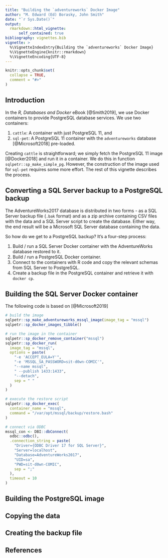 ```yaml
---
title: "Building the `adventureworks` Docker Image"
author: "M. Edward (Ed) Borasky, John Smith"
date: "`r Sys.Date()`"
output: 
  rmarkdown::html_vignette:
      self_contained: true
bibliography: vignettes.bib
vignette: >
  %\VignetteIndexEntry{Building the `adventureworks` Docker Image}
  %\VignetteEngine{knitr::rmarkdown}
  %\VignetteEncoding{UTF-8}
---
```


```r
knitr::opts_chunk$set(
  collapse = TRUE,
  comment = "#>"
)
```

## Introduction
In the _R, Databases and Docker_ eBook [@Smith2019], we use Docker containers to provide PostgreSQL database services. We use two containers:

1. `cattle`: A container with just PostgreSQL 11, and
2. `sql-pet`: A PostgreSQL 11 container with the `adventureworks` database [@Microsoft2018] pre-loaded.

Creating `cattle` is straightforward; we simply fetch the PostgreSQL 11 image [@Docker2018] and run it in a container. We do this in function `sqlpetr::sp_make_simple_pg`. However, the construction of the image used for `sql-pet` requires some more effort. The rest of this vignette describes the process.

## Converting a SQL Server backup to a PostgreSQL backup
The AdventureWorks2017 database is distributed in two forms - as a SQL Server backup file (`.bak` format) and as a zip archive containing CSV files with the data and a SQL Server script to create the database. Either way,
the end result will be a Microsoft SQL Server database containing the data.

So how do we get to a PostgreSQL backup? It's a four-step process:

1. Build / run a SQL Server Docker container with the AdventureWorks database restored to it.
2. Build / run a PostgreSQL Docker container.
3. Connect to the containers with R code and copy the relevant schemas from
SQL Server to PostgreSQL.
4. Create a backup file in the PostgreSQL container and retrieve it with `docker cp`.

## Building the SQL Server Docker container
The following code is based on [@Microsoft2019]

```r
# build the image
sqlpetr::sp_make_adventureworks_mssql_image(image_tag = "mssql")
sqlpetr::sp_docker_images_tibble()

# run the image in the container
sqlpetr::sp_docker_remove_container("mssql")
sqlpetr::sp_docker_run(
  image_tag = "mssql",
  options = paste(
    "-e 'ACCEPT_EULA=Y'",
    "-e 'MSSQL_SA_PASSWORD=sit-d0wn-COMIC'",
    "--name mssql",
    " --publish 1433:1433",
    "--detach",
    sep = " "
  )
)

# execute the restore script
sqlpetr::sp_docker_exec(
  container_name = "mssql",
  command = "/var/opt/mssql/backup/restore.bash"
)

# connect via ODBC
mssql_con <- DBI::dbConnect(
  odbc::odbc(),
  .connection_string = paste(
    "Driver={ODBC Driver 17 for SQL Server}",
    "Server=localhost",
    "Database=AdventureWorks2017",
    "UID=sa",
    "PWD=sit-d0wn-COMIC",
    sep = ";"
  ),
  timeout = 10
)

```

## Building the PostgreSQL image

## Copying the data

## Creating the backup file
## References
